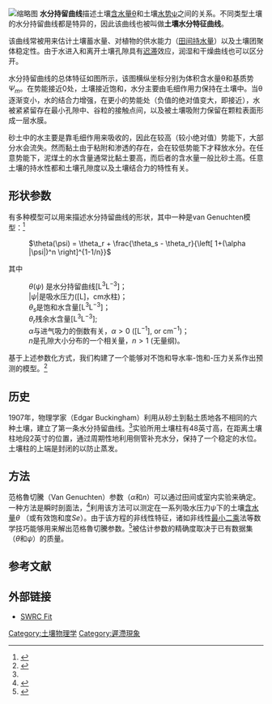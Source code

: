 [[File:Wrc.svg|缩略图]]
'''水分持留曲线'''描述土壤[[含水量|含水量]]θ和土壤[[水势|水势]]ψ之间的关系。不同类型土壤的水分持留曲线都是特异的，因此该曲线也被叫做'''土壤水分特征曲线'''。

该曲线常被用来估计土壤蓄水量、对植物的供水能力（[[田间持水量|田间持水量]]）以及土壤团聚体稳定性。由于水进入和离开土壤孔隙具有[[迟滞|迟滞]]效应，润湿和干燥曲线也可以区分开。

水分持留曲线的总体特征如图所示，该图横纵坐标分别为体积含水量θ和基质势<math>\Psi_m</math>。在势能接近0处，土壤接近饱和，水分主要由毛细作用力保持在土壤中。当θ逐渐变小，水的结合力增强，在更小的势能处（负值的绝对值变大，即接近{{le|永久性凋萎点|Permanent wilting point|凋萎点}}），水被紧紧留存在最小孔隙中、谷粒的接触点间，以及被土壤吸附力保留在颗粒表面形成一层水膜。

砂土中的水主要是靠毛细作用来吸收的，因此在较高（较小绝对值）势能下，大部分水会流失。然而黏土由于粘附和渗透的存在，会在较低势能下才释放水分。在任意势能下，泥煤土的水含量通常比黏土要高，而后者的含水量一般比砂土高。任意土壤的持水性都和土壤孔隙度以及土壤结合力的特性有关。

== 形状参数 ==
有多种模型可以用来描述水分持留曲线的形状，其中一种是van Genuchten模型：<ref>{{cite journal|title=A closed-form equation for predicting the hydraulic conductivity of unsaturated soils|author=van Genuchten, M.Th.|url=http://hydro.nevada.edu/courses/gey719/vg.pdf|journal=Soil Science Society of America Journal|issue=5|doi=10.2136/sssaj1980.03615995004400050002x|year=1980|volume=44|pages=892–898|access-date=2016-11-01|archive-date=2013-06-18|archive-url=https://web.archive.org/web/20130618062246/http://hydro.nevada.edu/courses/gey719/vg.pdf|dead-url=yes}}</ref>
: <math>\theta(\psi) = \theta_r + \frac{\theta_s - \theta_r}{\left[ 1+(\alpha |\psi|)^n \right]^{1-1/n}}</math>
其中
: <math>\theta(\psi)</math> 是水分持留曲线[L<sup>3</sup>L<sup>−3</sup>]；
: <math>|\psi|</math>是吸水压力([L]，cm水柱)；
: <math>\theta_s</math>是饱和水含量[L<sup>3</sup>L<sup>−3</sup>]；
: <math>\theta_r</math>残余水含量[L<sup>3</sup>L<sup>−3</sup>];
: <math>\alpha</math>与进气吸力的倒数有关，<math>\alpha >0</math> ([L<sup>−1</sup>], or cm<sup>−1</sup>)；
: <math>n</math>是孔隙大小分布的一个相关量，<math>n>1</math> (无量纲)。
基于上述参数化方式，我们构建了一个能够对不饱和导水率-饱和-压力关系作出预测的模型。<ref name="Buckingham">{{Citation|last=Buckingham|first=Edgar|title=Studies on the movement of soil moisture|url=https://archive.org/details/studiesonmovemen38buck|year=1907|series=Bureau of Soils, Bulletin|volume=38|location=Washington, D.C.|publisher=U.S. Department of Agriculture}}</ref>

== 历史 ==
1907年，物理学家{{le|埃德加·白金漢姆|Edgar Buckingham}}（Edgar Buckingham）利用从砂土到黏土质地各不相同的六种土壤，建立了第一条水分持留曲线。<ref name="Buckingham" />实验所用土壤柱有48英寸高，在距离土壤柱地段2英寸的位置，通过周期性地利用侧管补充水分，保持了一个稳定的水位。土壤柱的上端是封闭的以防止蒸发。

== 方法 ==
范格魯切騰（Van Genuchten）参数（<math>\alpha</math>和<math>n</math>）可以通过田间或室内实验来确定。一种方法是瞬时剖面法，<ref>{{cite journal|title=An instantaneous profile method for determining the hydraulic conductivity of unsaturated porous materials|author=Watson, K.K..|journal=Water Resources Research|issue=4|doi=10.1029/WR002i004p00709|year=1966|volume=2|pages=709–715|bibcode=1966WRR.....2..709W}}</ref>利用该方法可以测定在一系列吸水压力<math>\psi</math>下的土壤[[含水量|含水量]]<math>\theta</math> （或有效饱和度<math>Se</math>）。由于该方程的非线性特征，诸如非线性[[最小二乘法|最小二乘]]法等数学技巧能够用来解出范格魯切騰参数。<ref>{{cite journal|title=A free GUI application for solving the van Genuchten parameters using non-linear least-squares minimization and curve-fitting|author=Chou, T.K.|url=http://cmcsjc.com/programs/2016.Chou.vGS.pdf|journal=www.cmcsjc.com|year=2016|volume=January|pages=1–5|deadurl=yes|archiveurl=https://web.archive.org/web/20160304074022/http://cmcsjc.com/programs/2016.Chou.vGS.pdf|archivedate=2016-03-04}}</ref>被估计参数的精确度取决于已有数据集（<math>\theta</math>和<math>\psi</math>）的质量。

== 参考文献 ==
<references />

== 外部链接 ==
* [http://seki.webmasters.gr.jp/swrc/index-zh.html SWRC Fit] {{Wayback|url=http://seki.webmasters.gr.jp/swrc/index-zh.html |date=20170312194818 }}

{{Authority control}}
[[Category:土壤物理学|Category:土壤物理学]]
[[Category:遲滯現象|Category:遲滯現象]]